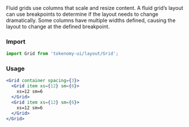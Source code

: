 
<Title>Fluid with breakpoints</Title>
<Subtitle>
  Fluid grids use columns that scale and resize content. A fluid grid’s layout
  can use breakpoints to determine if the layout needs to change dramatically.
  Some columns have multiple widths defined, causing the layout to change at the
  defined breakpoint.
</Subtitle>

### Import

```jsx
import Grid from 'tokenomy-ui/layout/Grid';
```

<h3 style={{ marginBottom: 25 }}>Usage</h3>

<GridFluidBreakpoints />

```jsx
<Grid container spacing={3}>
  <Grid item xs={12} sm={6}>
    xs=12 sm=6
  </Grid>
  <Grid item xs={12} sm={6}>
    xs=12 sm=6
  </Grid>
</Grid>
```
